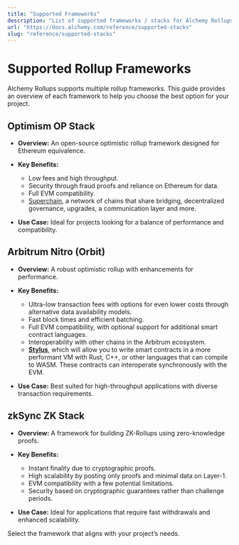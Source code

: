 ```yaml
---
title: "Supported Frameworks"
description: "List of supported frameworks / stacks for Alchemy Rollups"
url: "https://docs.alchemy.com/reference/supported-stacks"
slug: "reference/supported-stacks"
---
```



# Supported Rollup Frameworks

Alchemy Rollups supports multiple rollup frameworks. This guide provides an overview of each framework to help you choose the best option for your project.

## Optimism OP Stack

* **Overview:** An open-source optimistic rollup framework designed for Ethereum equivalence.

* **Key Benefits:**

  * Low fees and high throughput.
  * Security through fraud proofs and reliance on Ethereum for data.
  * Full EVM compatibility.
  * [Superchain](https://docs.optimism.io/superchain/superchain-explainer), a network of chains that share bridging, decentralized governance, upgrades, a communication layer and more.

* **Use Case:** Ideal for projects looking for a balance of performance and compatibility.

## Arbitrum Nitro (Orbit)

* **Overview:** A robust optimistic rollup with enhancements for performance.

* **Key Benefits:**

  * Ultra-low transaction fees with options for even lower costs through alternative data availability models.
  * Fast block times and efficient batching.
  * Full EVM compatibility, with optional support for additional smart contract languages.
  * Interoperability with other chains in the Arbitrum ecosystem.
  * [**Stylus**](https://medium.com/offchainlabs/hello-stylus-6b18fecc3a22), which will allow you to write smart contracts in a more performant VM with Rust, C++, or other languages that can compile to WASM. These contracts can interoperate synchronously with the EVM.

* **Use Case:** Best suited for high-throughput applications with diverse transaction requirements.

## zkSync ZK Stack

* **Overview:** A framework for building ZK-Rollups using zero-knowledge proofs.

* **Key Benefits:**

  * Instant finality due to cryptographic proofs.
  * High scalability by posting only proofs and minimal data on Layer-1.
  * EVM compatibility with a few potential limitations.
  * Security based on cryptographic guarantees rather than challenge periods.

* **Use Case:** Ideal for applications that require fast withdrawals and enhanced scalability.

Select the framework that aligns with your project’s needs.

